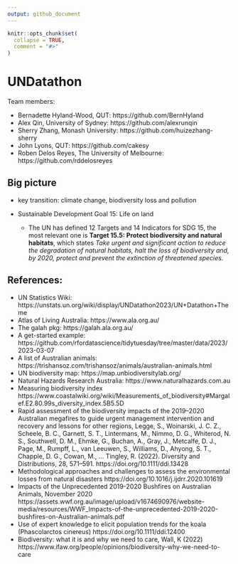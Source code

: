 ```yaml
---
output: github_document
---
```


<!-- README.md is generated from README.Rmd. Please edit that file -->

```r
knitr::opts_chunk$set(
  collapse = TRUE,
  comment = "#>"
)
```

# UNDatathon

Team members: 

 - Bernadette Hyland-Wood, QUT: https://github.com/BernHyland
 - Alex Qin, University of Sydney: https://github.com/alexrunqin
 - Sherry Zhang, Monash University: https://github.com/huizezhang-sherry
 - John Lyons, QUT: https://github.com/cakesy
 - Roben Delos Reyes, The University of Melbourne: https://github.com/rddelosreyes

## Big picture 

  * key transition: climate change, biodiversity loss and pollution
  * Sustainable Development Goal 15: Life on land
    
    * The UN has defined 12 Targets and 14 Indicators for SDG 15, the most relevant one is **Target 15.5: Protect biodiversity and natural habitats**, which states *Take urgent and significant action to reduce the degradation of natural habitats, halt the loss of biodiversity and, by 2020, protect and prevent the extinction of threatened species.* 


## References: 

  * UN Statistics Wiki: https://unstats.un.org/wiki/display/UNDatathon2023/UN+Datathon+Theme
  * Atlas of Living Australia: https://www.ala.org.au/
  * The galah pkg: https://galah.ala.org.au/
  * A get-started example: https://github.com/rfordatascience/tidytuesday/tree/master/data/2023/2023-03-07
  * A list of Australian animals: https://trishansoz.com/trishansoz/animals/australian-animals.html
  * UN biodiversity map: https://map.unbiodiversitylab.org/
  * Natural Hazards Research Australia: https://www.naturalhazards.com.au
  * Measuring biodiversity index https://www.coastalwiki.org/wiki/Measurements_of_biodiversity#Margalef.E2.80.99s_diversity_index.5B5.5D
  * Rapid assessment of the biodiversity impacts of the 2019–2020 Australian megafires to guide urgent management intervention and recovery and lessons for other regions, 
Legge, S., Woinarski, J. C. Z., Scheele, B. C., Garnett, S. T., Lintermans, M., Nimmo, D. G., Whiterod, N. S., Southwell, D. M., Ehmke, G., Buchan, A., Gray, J., Metcalfe, D. J., Page, M., Rumpff, L., van Leeuwen, S., Williams, D., Ahyong, S. T., Chapple, D. G., Cowan, M., … Tingley, R. (2022).  Diversity and Distributions, 28, 571–591. https://doi.org/10.1111/ddi.13428
  * Methodological approaches and challenges to assess the environmental losses from natural disasters
https://doi.org/10.1016/j.ijdrr.2020.101619
  * Impacts of the Unprecedented 2019-2020 Bushfires on Australian Animals, November 2020
https://assets.wwf.org.au/image/upload/v1674690976/website-media/resources/WWF_Impacts-of-the-unprecedented-2019-2020-bushfires-on-Australian-animals.pdf
  * Use of expert knowledge to elicit population trends for the koala (Phascolarctos cinereus)
https://doi.org/10.1111/ddi.12400
  * Biodiversity: what it is and why we need to care, Wall, K (2022) 
https://www.ifaw.org/people/opinions/biodiversity-why-we-need-to-care
